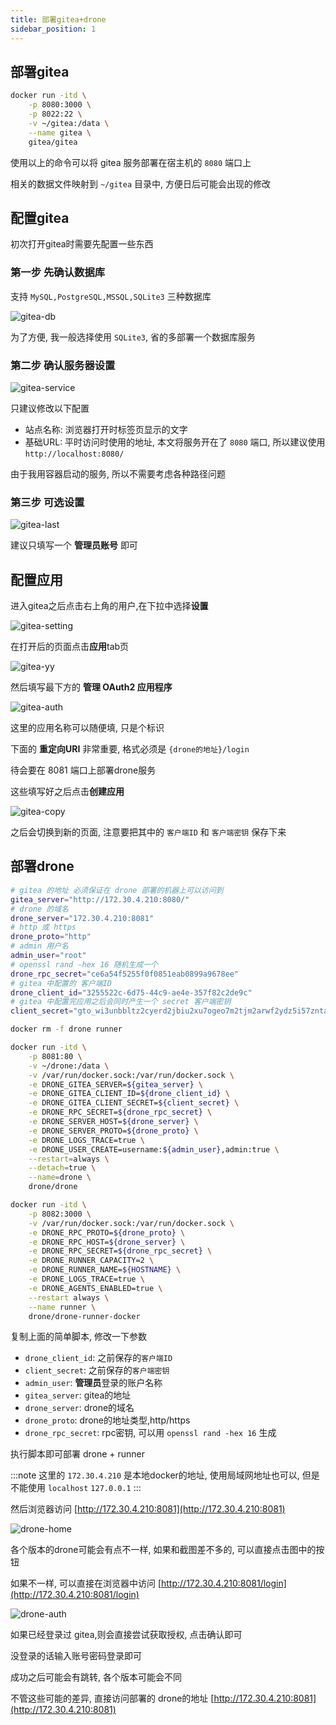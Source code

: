 ```yaml
---
title: 部署gitea+drone
sidebar_position: 1
---
```


## 部署gitea

```bash
docker run -itd \
    -p 8080:3000 \
    -p 8022:22 \
    -v ~/gitea:/data \
    --name gitea \
    gitea/gitea
```
使用以上的命令可以将 gitea 服务部署在宿主机的 `8080` 端口上

相关的数据文件映射到 `~/gitea` 目录中, 方便日后可能会出现的修改

## 配置gitea

初次打开gitea时需要先配置一些东西

### 第一步 先确认数据库

支持 `MySQL,PostgreSQL,MSSQL,SQLite3` 三种数据库

![gitea-db](/img/gitea/gitea-db.webp)

为了方便, 我一般选择使用 `SQLite3`, 省的多部署一个数据库服务

### 第二步 确认服务器设置

![gitea-service](/img/gitea/gitea-service.webp)

只建议修改以下配置

* 站点名称: 浏览器打开时标签页显示的文字
* 基础URL: 平时访问时使用的地址, 本文将服务开在了 `8080` 端口, 所以建议使用 `http://localhost:8080/`

由于我用容器启动的服务, 所以不需要考虑各种路径问题

### 第三步 可选设置

![gitea-last](/img/gitea/gitea-last.webp)

建议只填写一个 **管理员账号** 即可

## 配置应用

进入gitea之后点击右上角的用户,在下拉中选择**设置**

![gitea-setting](/img/gitea/gitea-setting.webp)

在打开后的页面点击**应用**tab页

![gitea-yy](/img/gitea/gitea-yy.webp)

然后填写最下方的 **管理 OAuth2 应用程序**

![gitea-auth](/img/gitea/gitea-auth.webp)

这里的应用名称可以随便填, 只是个标识

下面的 **重定向URI** 非常重要, 格式必须是 `{drone的地址}/login`

待会要在 8081 端口上部署drone服务

这些填写好之后点击**创建应用**

![gitea-copy](/img/gitea/gitea-copy.webp)

之后会切换到新的页面, 注意要把其中的 `客户端ID` 和 `客户端密钥` 保存下来

## 部署drone

```bash
# gitea 的地址 必须保证在 drone 部署的机器上可以访问到
gitea_server="http://172.30.4.210:8080/"
# drone 的域名
drone_server="172.30.4.210:8081"
# http 或 https
drone_proto="http"
# admin 用户名
admin_user="root"
# openssl rand -hex 16 随机生成一个
drone_rpc_secret="ce6a54f5255f0f0851eab0899a9678ee"
# gitea 中配置的 客户端ID
drone_client_id="3255522c-6d75-44c9-ae4e-357f82c2de9c"
# gitea 中配置完应用之后会同时产生一个 secret 客户端密钥
client_secret="gto_wi3unbbltz2cyerd2jbiu2xu7ogeo7m2tjm2arwf2ydz5i57znta"

docker rm -f drone runner

docker run -itd \
    -p 8081:80 \
    -v ~/drone:/data \
    -v /var/run/docker.sock:/var/run/docker.sock \
    -e DRONE_GITEA_SERVER=${gitea_server} \
    -e DRONE_GITEA_CLIENT_ID=${drone_client_id} \
    -e DRONE_GITEA_CLIENT_SECRET=${client_secret} \
    -e DRONE_RPC_SECRET=${drone_rpc_secret} \
    -e DRONE_SERVER_HOST=${drone_server} \
    -e DRONE_SERVER_PROTO=${drone_proto} \
    -e DRONE_LOGS_TRACE=true \
    -e DRONE_USER_CREATE=username:${admin_user},admin:true \
    --restart=always \
    --detach=true \
    --name=drone \
    drone/drone

docker run -itd \
    -p 8082:3000 \
    -v /var/run/docker.sock:/var/run/docker.sock \
    -e DRONE_RPC_PROTO=${drone_proto} \
    -e DRONE_RPC_HOST=${drone_server} \
    -e DRONE_RPC_SECRET=${drone_rpc_secret} \
    -e DRONE_RUNNER_CAPACITY=2 \
    -e DRONE_RUNNER_NAME=${HOSTNAME} \
    -e DRONE_LOGS_TRACE=true \
    -e DRONE_AGENTS_ENABLED=true \
    --restart always \
    --name runner \
    drone/drone-runner-docker
```

复制上面的简单脚本, 修改一下参数

* `drone_client_id`: 之前保存的`客户端ID`
* `client_secret`: 之前保存的`客户端密钥`
* `admin_user`: **管理员**登录的账户名称
* `gitea_server`: gitea的地址
* `drone_server`: drone的域名
* `drone_proto`: drone的地址类型,http/https
* `drone_rpc_secret`: rpc密钥, 可以用 `openssl rand -hex 16` 生成

执行脚本即可部署 drone + runner

:::note
这里的 `172.30.4.210` 是本地docker的地址, 使用局域网地址也可以, 但是不能使用 `localhost` `127.0.0.1`
:::

然后浏览器访问 [http://172.30.4.210:8081](http://172.30.4.210:8081)

![drone-home](/img/gitea/drone-home.webp)

各个版本的drone可能会有点不一样, 如果和截图差不多的, 可以直接点击图中的按钮

如果不一样, 可以直接在浏览器中访问 [http://172.30.4.210:8081/login](http://172.30.4.210:8081/login)

![drone-auth](/img/gitea/drone-auth.webp)

如果已经登录过 gitea,则会直接尝试获取授权, 点击确认即可

没登录的话输入账号密码登录即可

成功之后可能会有跳转, 各个版本可能会不同

不管这些可能的差异, 直接访问部署的 drone的地址 [http://172.30.4.210:8081](http://172.30.4.210:8081)

